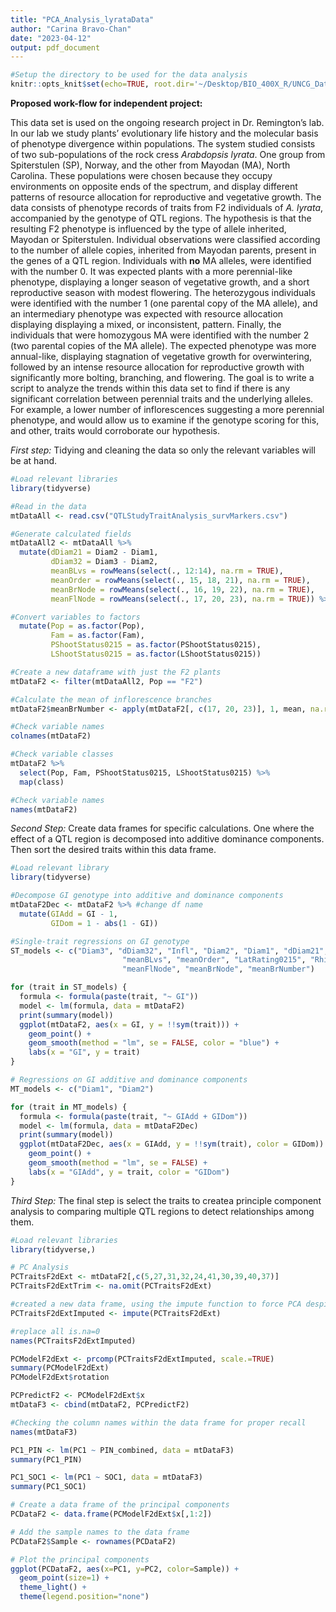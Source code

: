 ```yaml
---
title: "PCA_Analysis_lyrataData"
author: "Carina Bravo-Chan"
date: "2023-04-12"
output: pdf_document
---
```

```r
#Setup the directory to be used for the data analysis
knitr::opts_knit$set(echo=TRUE, root.dir='~/Desktop/BIO_400X_R/UNCG_DataWrangling_NewOld')
```

**Proposed work-flow for independent project:**

This data set is used on the ongoing research project in Dr. Remington's lab. In our lab we study plants' evolutionary life history and the molecular basis of phenotype divergence within populations. The system studied consists of two sub-populations of the rock cress *Arabdopsis lyrata*. One group from Spiterstulen (SP), Norway, and the other from Mayodan (MA), North Carolina. These populations were chosen because they occupy environments on opposite ends of the spectrum, and display different patterns of resource allocation for reproductive and vegetative growth. 
The data consists of phenotype records of traits from F2 individuals of *A. lyrata*, accompanied by the genotype of QTL regions. The hypothesis is that the resulting F2 phenotype is influenced by the type of allele inherited, Mayodan or Spiterstulen.
Individual observations were classified according to the number of allele copies, inherited from Mayodan parents, present in the genes of a QTL region. Individuals with **no** MA alleles, were identified with the number 0. It was expected plants with a more perennial-like phenotype, displaying a longer season of vegetative growth, and a short reproductive season with modest flowering. The heterozygous individuals were identified with the number 1 (one parental copy of the MA allele), and an intermediary phenotype was expected with resource allocation displaying displaying a mixed, or inconsistent, pattern. Finally, the individuals that were homozygous MA were identified with the number 2 (two parental copies of the MA allele). The expected phenotype was more annual-like, displaying stagnation of vegetative growth for overwintering, followed by an intense resource allocation for reproductive growth with significantly more bolting, branching, and flowering. 
The goal is to write a script to analyze the trends within this data set to find if there is any significant correlation between perennial traits and the underlying alleles. For example, a lower number of inflorescences suggesting a more perennial phenotype, and would allow us to examine if the genotype scoring for this, and other, traits would corroborate our hypothesis.

*First step:* Tidying and cleaning the data so only the relevant variables will be at hand.
```r
#Load relevant libraries
library(tidyverse)

#Read in the data
mtDataAll <- read.csv("QTLStudyTraitAnalysis_survMarkers.csv")

#Generate calculated fields
mtDataAll2 <- mtDataAll %>% 
  mutate(dDiam21 = Diam2 - Diam1,
         dDiam32 = Diam3 - Diam2,
         meanBLvs = rowMeans(select(., 12:14), na.rm = TRUE),
         meanOrder = rowMeans(select(., 15, 18, 21), na.rm = TRUE),
         meanBrNode = rowMeans(select(., 16, 19, 22), na.rm = TRUE),
         meanFlNode = rowMeans(select(., 17, 20, 23), na.rm = TRUE)) %>% 

#Convert variables to factors
  mutate(Pop = as.factor(Pop),
         Fam = as.factor(Fam),
         PShootStatus0215 = as.factor(PShootStatus0215),
         LShootStatus0215 = as.factor(LShootStatus0215))

#Create a new dataframe with just the F2 plants
mtDataF2 <- filter(mtDataAll2, Pop == "F2")

#Calculate the mean of inflorescence branches
mtDataF2$meanBrNumber <- apply(mtDataF2[, c(17, 20, 23)], 1, mean, na.rm = TRUE) - apply(mtDataF2[, c(16, 19, 22)], 1, mean, na.rm = TRUE)

#Check variable names
colnames(mtDataF2)

#Check variable classes
mtDataF2 %>%
  select(Pop, Fam, PShootStatus0215, LShootStatus0215) %>%
  map(class)

#Check variable names
names(mtDataF2)
```

*Second Step:* Create data frames for specific calculations. One where the effect of a QTL region is decomposed into additive dominance components. Then sort the desired traits within this data frame.
```r

#Load relevant library
library(tidyverse)

#Decompose GI genotype into additive and dominance components
mtDataF2Dec <- mtDataF2 %>% #change df name
  mutate(GIAdd = GI - 1,
         GIDom = 1 - abs(1 - GI))

#Single-trait regressions on GI genotype
ST_models <- c("Diam3", "dDiam32", "Infl", "Diam2", "Diam1", "dDiam21", 
                         "meanBLvs", "meanOrder", "LatRating0215", "Rhiz0615", 
                         "meanFlNode", "meanBrNode", "meanBrNumber")

for (trait in ST_models) {
  formula <- formula(paste(trait, "~ GI"))
  model <- lm(formula, data = mtDataF2)
  print(summary(model))
  ggplot(mtDataF2, aes(x = GI, y = !!sym(trait))) +
    geom_point() +
    geom_smooth(method = "lm", se = FALSE, color = "blue") +
    labs(x = "GI", y = trait)
}

# Regressions on GI additive and dominance components
MT_models <- c("Diam1", "Diam2")

for (trait in MT_models) {
  formula <- formula(paste(trait, "~ GIAdd + GIDom"))
  model <- lm(formula, data = mtDataF2Dec)
  print(summary(model))
  ggplot(mtDataF2Dec, aes(x = GIAdd, y = !!sym(trait), color = GIDom)) +
    geom_point() +
    geom_smooth(method = "lm", se = FALSE) +
    labs(x = "GIAdd", y = trait, color = "GIDom")
}
```

*Third Step:* The final step is select the traits to createa principle component analysis to comparing multiple QTL regions to detect relationships among them.
```r
#Load relevant libraries
library(tidyverse,)

# PC Analysis
PCTraitsF2dExt <- mtDataF2[,c(5,27,31,32,24,41,30,39,40,37)]
PCTraitsF2dExtTrim <- na.omit(PCTraitsF2dExt)

#created a new data frame, using the impute function to force PCA despite empty rows within data frame
PCTraitsF2dExtImputed <- impute(PCTraitsF2dExt) 

#replace all is.na=0
names(PCTraitsF2dExtImputed) 

PCModelF2dExt <- prcomp(PCTraitsF2dExtImputed, scale.=TRUE)
summary(PCModelF2dExt)
PCModelF2dExt$rotation

PCPredictF2 <- PCModelF2dExt$x
mtDataF3 <- cbind(mtDataF2, PCPredictF2)

#Checking the column names within the data frame for proper recall
names(mtDataF3)

PC1_PIN <- lm(PC1 ~ PIN_combined, data = mtDataF3)
summary(PC1_PIN)

PC1_SOC1 <- lm(PC1 ~ SOC1, data = mtDataF3)
summary(PC1_SOC1)

# Create a data frame of the principal components
PCDataF2 <- data.frame(PCModelF2dExt$x[,1:2])

# Add the sample names to the data frame
PCDataF2$Sample <- rownames(PCDataF2)

# Plot the principal components
ggplot(PCDataF2, aes(x=PC1, y=PC2, color=Sample)) +
  geom_point(size=1) +
  theme_light() +
  theme(legend.position="none")
```


